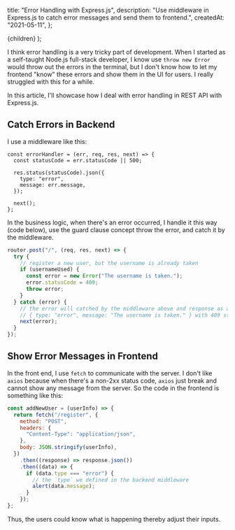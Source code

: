 
  title: "Error Handling with Express.js",
  description:
    "Use middleware in Express.js to catch error messages and send them to frontend.",
  createdAt: "2021-05-11",
};

  <PostLayout meta={meta}>{children}</PostLayout>
);

I think error handling is a very tricky part of development. When I started as a self-taught Node.js full-stack developer, I know use `throw new Error` would throw out the errors in the terminal, but I don't know how to let my frontend "know" these errors and show them in the UI for users. I really struggled with this for a while.

In this article, I'll showcase how I deal with error handling in REST API with Express.js.

## Catch Errors in Backend

I use a middleware like this:

```js{2,4-6}
const errorHandler = (err, req, res, next) => {
  const statusCode = err.statusCode || 500;

  res.status(statusCode).json({
    type: "error",
    message: err.message,
  });

  next();
};
```

In the business logic, when there's an error occurred, I handle it this way (code below), use the guard clause concept throw the error, and catch it by the middleware.

```js
router.post("/", (req, res, next) => {
  try {
    // register a new user, but the username is already taken
    if (usernameUsed) {
      const error = new Error("The username is taken.");
      error.statusCode = 409;
      throw error;
    }
  } catch (error) {
    // the error will catched by the middleware above and response as an object:
    // { type: "error", message: "The username is taken." } with 409 status code.
    next(error);
  }
});
```

## Show Error Messages in Frontend

In the front end, I use `fetch` to communicate with the server. I don't like `axios` because when there's a non-2xx status code, `axios` just break and cannot show any message from the server. So the code in the frontend is something like this:

```js
const addNewUser = (userInfo) => {
  return fetch("/register", {
    method: "POST",
    headers: {
      "Content-Type": "application/json",
    },
    body: JSON.stringify(userInfo),
  })
    .then((response) => response.json())
    .then((data) => {
      if (data.type === "error") {
        // the `type` we defined in the backend middleware
        alert(data.message);
      }
    });
};
```

Thus, the users could know what is happening thereby adjust their inputs.
